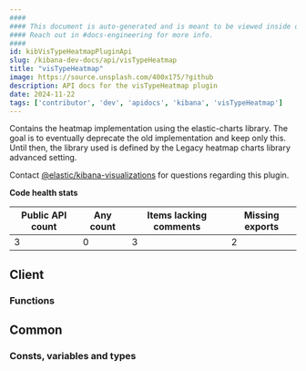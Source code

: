 ```yaml
---
####
#### This document is auto-generated and is meant to be viewed inside our experimental, new docs system.
#### Reach out in #docs-engineering for more info.
####
id: kibVisTypeHeatmapPluginApi
slug: /kibana-dev-docs/api/visTypeHeatmap
title: "visTypeHeatmap"
image: https://source.unsplash.com/400x175/?github
description: API docs for the visTypeHeatmap plugin
date: 2024-11-22
tags: ['contributor', 'dev', 'apidocs', 'kibana', 'visTypeHeatmap']
---
```


Contains the heatmap implementation using the elastic-charts library. The goal is to eventually deprecate the old implementation and keep only this. Until then, the library used is defined by the Legacy heatmap charts library advanced setting.

Contact [@elastic/kibana-visualizations](https://github.com/orgs/elastic/teams/kibana-visualizations) for questions regarding this plugin.

**Code health stats**

| Public API count  | Any count | Items lacking comments | Missing exports |
|-------------------|-----------|------------------------|-----------------|
| 3 | 0 | 3 | 2 |

## Client

### Functions
<DocDefinitionList data={visTypeHeatmapObj.client.functions}/>

## Common

### Consts, variables and types
<DocDefinitionList data={visTypeHeatmapObj.common.misc}/>

